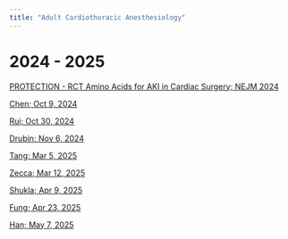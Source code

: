 ```yaml
---
title: "Adult Cardiothoracic Anesthesiology" 
---
```


# 2024 - 2025

[PROTECTION - RCT Amino Acids for AKI in Cardiac Surgery; NEJM 2024](https://www.nejm.org/doi/full/10.1056/NEJMoa2403769)

[Chen; Oct 9, 2024]()

[Rui; Oct 30, 2024]()

[Drubin; Nov 6, 2024]()

[Tang; Mar 5, 2025]()

[Zecca; Mar 12, 2025]()

[Shukla; Apr 9, 2025]()

[Fung; Apr 23, 2025]()

[Han; May 7, 2025]()